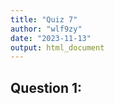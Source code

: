 ```yaml
---
title: "Quiz 7"
author: "wlf9zy"
date: "2023-11-13"
output: html_document
---
```


## Question 1: 

```r

```